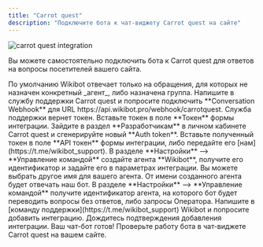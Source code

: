 ```yaml
---
title: "Carrot quest"
description: "Подключите бота к чат-виджету Carrot quest на сайте"
---
```


<img
  src="/images/integrations-carrot-quest.jpg"
  alt="carrot quest integration"
/>

Вы можете самостоятельно подключить бота к Carrot quest для ответов на вопросы посетителей вашего сайта.

<Info>
  По умолчанию Wikibot отвечает только на обращения, для которых не назначен
  конкретный _агент_, либо назначена группа.
</Info>

<Steps>
  <Step title="Создайте Conversation Webhook">
    Напишите в службу поддержки Carrot quest и попросите подключить
    **Conversation Webhook** для URL
    https://api.wikibot.pro/webhook/carrotquest. Служба поддержки вернет токен.
    Вставьте токен в поле **Токен** формы интеграции.
  </Step>
  <Step title="Сгенерируйте Auth token">
    Зайдите в раздел **Разработчикам** в личном кабинете Carrot quest и
    сгенерируйте новый **Auth token**. Вставьте полученный токен в поле **API
    токен** формы интеграции, либо передайте его
    [нам](https://t.me/wikibot_support).
  </Step>
  <Step title="Создайте агента Wikibot">
    В разделе **Настройки** --> **Управление командой** создайте агента
    **Wikibot**, получите его идентификатор и задайте его в параметрах
    интеграции. Вы можете выбрать другое имя для вашего агента. От имени
    созданного агента будет отвечать наш бот.
  </Step>
  <Step title="Задайте агента для перевода">
    В разделе **Настройки** --> **Управление командой** получите идентификатор
    агента, на которого бот будет переводить вопросы без ответов, либо запросы
    Оператора.
  </Step>
  <Step title="Запросите добавление интеграции">
    Напишите в [команду поддержки](https://t.me/wikibot_support) Wikibot и
    попросите добавить интеграцию. Дождитесь подтверждения добавления
    интеграции.
  </Step>
  <Step title="Проверьте работу бота">
    Ваш чат-бот готов! Проверьте работу бота в чат-виджете Carrot quest на вашем
    сайте.
  </Step>
</Steps>
